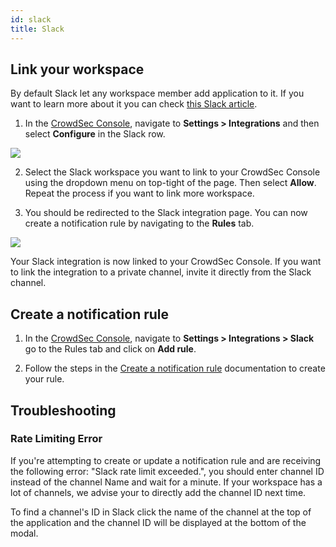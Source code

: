 ```yaml
---
id: slack
title: Slack
---
```



## Link your workspace

By default Slack let any workspace member add application to it. If you want to learn more about it you can check [this Slack article](https://slack.com/intl/en-gb/help/articles/202035138-Add-apps-to-your-Slack-workspace).

1. In the [CrowdSec Console](https://app.crowdsec.net), navigate to **Settings > Integrations** and then select **Configure** in the Slack row.

![](/img/console/notification_integrations/configure-slack.png)

2. Select the Slack workspace you want to link to your CrowdSec Console using the dropdown menu on top-tight of the page. Then select **Allow**. Repeat the process if you want to link more workspace.

3. You should be redirected to the Slack integration page. You can now create a notification rule by navigating to the **Rules** tab.

![](/img/console/notification_integrations/slack-configuration-tab.png)

Your Slack integration is now linked to your CrowdSec Console. If you want to link the integration to a private channel, invite it directly from the Slack channel.

## Create a notification rule

1. In the [CrowdSec Console](https://app.crowdsec.net), navigate to **Settings > Integrations > Slack** go to the Rules tab and click on **Add rule**.

2. Follow the steps in the [Create a notification rule](/u/console/notification_integrations/rule) documentation to create your rule.

## Troubleshooting

### Rate Limiting Error

If you're attempting to create or update a notification rule and are receiving the following error: "Slack rate limit exceeded.", you should enter channel ID instead of the channel Name and wait for a minute. If your workspace has a lot of channels, we advise your to directly add the channel ID next time.

To find a channel's ID in Slack click the name of the channel at the top of the application and the channel ID will be displayed at the bottom of the modal.